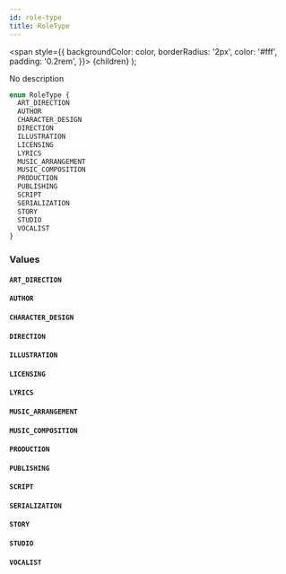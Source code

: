 ```yaml
---
id: role-type
title: RoleType
---
```


<span
style={{
      backgroundColor: color,
      borderRadius: '2px',
      color: '#fff',
      padding: '0.2rem',
    }}>
{children}
</span>
);

No description

```graphql
enum RoleType {
  ART_DIRECTION
  AUTHOR
  CHARACTER_DESIGN
  DIRECTION
  ILLUSTRATION
  LICENSING
  LYRICS
  MUSIC_ARRANGEMENT
  MUSIC_COMPOSITION
  PRODUCTION
  PUBLISHING
  SCRIPT
  SERIALIZATION
  STORY
  STUDIO
  VOCALIST
}
```

### Values

#### `ART_DIRECTION`

#### `AUTHOR`

#### `CHARACTER_DESIGN`

#### `DIRECTION`

#### `ILLUSTRATION`

#### `LICENSING`

#### `LYRICS`

#### `MUSIC_ARRANGEMENT`

#### `MUSIC_COMPOSITION`

#### `PRODUCTION`

#### `PUBLISHING`

#### `SCRIPT`

#### `SERIALIZATION`

#### `STORY`

#### `STUDIO`

#### `VOCALIST`
